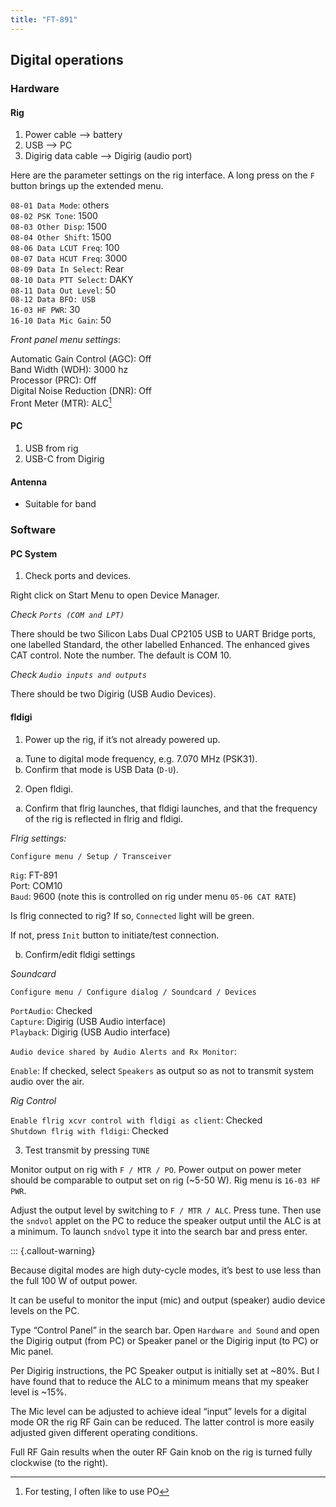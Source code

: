 ```yaml
---
title: "FT-891"
---
```


## Digital operations

### Hardware

#### Rig

1. Power cable --> battery
2. USB --> PC
3. Digirig data cable --> Digirig (audio port)

::: {.callout-note}

Here are the parameter settings on the rig interface.
A long press on the `F` button brings up the extended menu.

`08-01 Data Mode`: others</br>
`08-02 PSK Tone`: 1500</br>
`08-03 Other Disp`: 1500</br>
`08-04 Other Shift`: 1500</br>
`08-06 Data LCUT Freq`: 100</br>
`08-07 Data HCUT Freq`: 3000</br>
`08-09 Data In Select`: Rear</br>
`08-10 Data PTT Select`: DAKY</br>
`08-11 Data Out Level`: 50</br>
`08-12 Data BFO: USB`</br>
`16-03 HF PWR`: 30</br>
`16-10 Data Mic Gain`: 50</br>

*Front panel menu settings*:

Automatic Gain Control (AGC): Off</br>
Band Width (WDH): 3000 hz</br>
Processor (PRC): Off</br>
Digital Noise Reduction (DNR): Off</br>
Front Meter (MTR): ALC^[For testing, I often like to use PO]

:::

#### PC

1. USB from rig
2. USB-C from Digirig

#### Antenna

- Suitable for band

### Software

#### PC System

1. Check ports and devices.

Right click on Start Menu to open Device Manager.

*Check `Ports (COM and LPT)`*

There should be two Silicon Labs Dual CP2105 USB to UART Bridge ports, one labelled Standard, the other labelled Enhanced. The enhanced gives CAT control. Note the number. The default is COM 10.

*Check `Audio inputs and outputs`*

There should be two Digirig (USB Audio Devices).

#### fldigi

1. Power up the rig, if it's not already powered up.

a. Tune to digital mode frequency, e.g. 7.070 MHz (PSK31).
b. Confirm that mode is USB Data (`D-U`).

2. Open fldigi.

a. Confirm that flrig launches, that fldigi launches, and that the frequency of the rig is reflected in flrig and fldigi.

::: {.callout-note}

*Flrig settings:*

`Configure menu / Setup / Transceiver`

`Rig`: FT-891</br>
Port: COM10</br>
`Baud`: 9600 (note this is controlled on rig under menu `05-06 CAT RATE`)

Is flrig connected to rig? If so, `Connected` light will be green.

If not, press `Init` button to initiate/test connection.

:::

b. Confirm/edit fldigi settings

*Soundcard*

::: {.callout-note}

`Configure menu / Configure dialog / Soundcard / Devices`

`PortAudio`: Checked</br>
`Capture`: Digirig (USB Audio interface)</br>
`Playback`: Digirig (USB Audio interface)

`Audio device shared by Audio Alerts and Rx Monitor`:

`Enable`: If checked, select `Speakers` as output so as not to transmit system audio over the air.

:::

*Rig Control*

::: {.callout-note}

`Enable flrig xcvr control with fldigi as client`: Checked</br>
`Shutdown flrig with fldigi`: Checked</br>

:::

3. Test transmit by pressing `TUNE`

Monitor output on rig with `F / MTR / PO`. Power output on power meter should be comparable to output set on rig (~5-50 W). Rig menu is `16-03 HF PWR`. 

Adjust the output level by switching to `F / MTR / ALC`. Press tune. Then use the `sndvol` applet on the PC to reduce the speaker output until the ALC is at a minimum. To launch `sndvol` type it into the search bar and press enter.

::: {.callout-warning}

Because digital modes are high duty-cycle modes, it's best to use less than the full 100 W of output power.

::: {.callout-note}

It can be useful to monitor the input (mic) and output (speaker) audio device levels on the PC.

Type "Control Panel" in the search bar. Open `Hardware and Sound` and open the Digirig output (from PC) or Speaker panel or the Digirig input (to PC) or Mic panel. 

Per Digirig instructions, the PC Speaker output is initially set at ~80%. But I have found that to reduce the ALC to a minimum means that my speaker level is ~15%.

The Mic level can be adjusted to achieve ideal "input" levels for a digital mode OR the rig RF Gain can be reduced. The latter control is more easily adjusted given different operating conditions.

Full RF Gain results when the outer RF Gain knob on the rig is turned fully clockwise (to the right).

::: 



